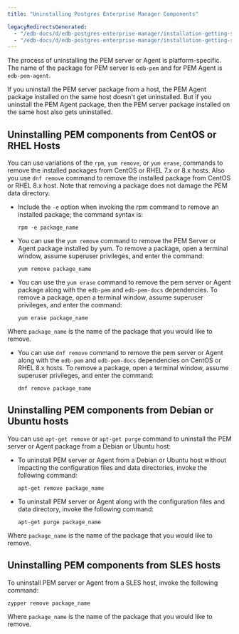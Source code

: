 ```yaml
---
title: "Uninstalling Postgres Enterprise Manager Components"

legacyRedirectsGenerated:
  - "/edb-docs/d/edb-postgres-enterprise-manager/installation-getting-started/linux-installation-guide/8.0/uninstalling_pem_components.html"
  - "/edb-docs/d/edb-postgres-enterprise-manager/installation-getting-started/linux-installation-guide/latest/uninstalling_pem_components.html"
---
```


The process of uninstalling the PEM server or Agent is platform-specific. The name of the package for PEM server is `edb-pem` and for PEM Agent is `edb-pem-agent`.

If you uninstall the PEM server package from a host, the PEM Agent package installed on the same host doesn't get uninstalled. But if you uninstall the PEM Agent package, then the PEM server package installed on the same host also gets uninstalled.

## Uninstalling PEM components from CentOS or RHEL Hosts

You can use variations of the `rpm`, `yum remove`, or `yum erase`, commands to remove the installed packages from CentOS or RHEL 7.x or 8.x hosts. Also you use `dnf remove` command to remove the installed package from CentOS or RHEL 8.x host. Note that removing a package does not damage the PEM data directory.

-   Include the `-e` option when invoking the rpm command to remove an installed package; the command syntax is:

    ```text
    rpm -e package_name
    ```

-   You can use the `yum remove` command to remove the PEM Server or Agent package installed by yum. To remove a package, open a terminal window, assume superuser privileges, and enter the command:

    ```text
    yum remove package_name
    ```

-   You can use the `yum erase` command to remove the pem server or Agent package along with the `edb-pem` and `edb-pem-docs` dependencies. To remove a package, open a terminal window, assume superuser privileges, and enter the command:

    ```text
    yum erase package_name
    ```

Where `package_name` is the name of the package that you would like to remove.

-   You can use `dnf remove` command to remove the pem server or Agent along with the `edb-pem` and `edb-pem-docs` dependencies on CentOS or RHEL 8.x hosts. To remove a package, open a terminal window, assume superuser privileges, and enter the command:

    ```text
    dnf remove package_name
    ```

## Uninstalling PEM components from Debian or Ubuntu hosts

You can use `apt-get remove` or `apt-get purge` command to uninstall the PEM server or Agent package from a Debian or Ubuntu host:

-   To uninstall PEM server or Agent from a Debian or Ubuntu host without impacting the configuration files and data directories, invoke the following command:

    ```text
    apt-get remove package_name
    ```

-   To uninstall PEM server or Agent along with the configuration files and data directory, invoke the following command:

    ```text
    apt-get purge package_name
    ```

Where `package_name` is the name of the package that you would like to remove.

## Uninstalling PEM components from SLES hosts

To uninstall PEM server or Agent from a SLES host, invoke the following command:

```text
zypper remove package_name
```

Where `package_name` is the name of the package that you would like to remove.
